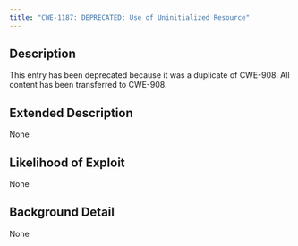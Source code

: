 ```yaml
---
title: "CWE-1187: DEPRECATED: Use of Uninitialized Resource"
---
```


## Description
This entry has been deprecated because it was a duplicate of CWE-908. All content has been transferred to CWE-908.

## Extended Description
None

## Likelihood of Exploit
None

## Background Detail
None
        